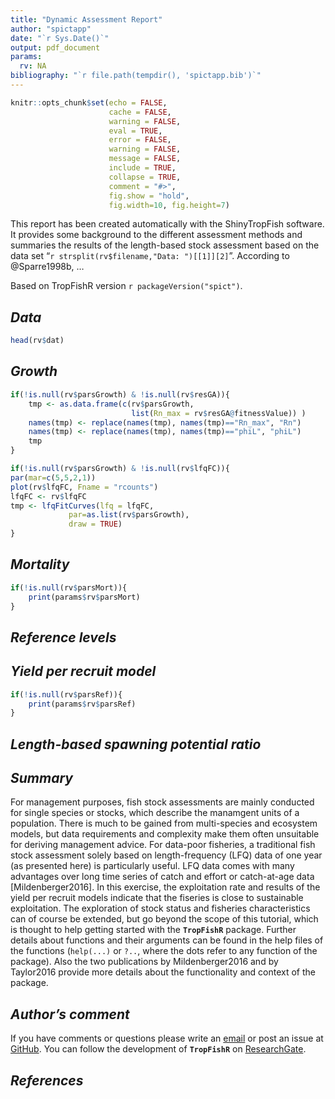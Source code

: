 ```yaml
---
title: "Dynamic Assessment Report"
author: "spictapp"
date: "`r Sys.Date()`"
output: pdf_document
params:
  rv: NA
bibliography: "`r file.path(tempdir(), 'spictapp.bib')`"
---
```


```r
knitr::opts_chunk$set(echo = FALSE,
                      cache = FALSE,
                      warning = FALSE,
                      eval = TRUE,
                      error = FALSE,
                      warning = FALSE,
                      message = FALSE,
                      include = TRUE,
                      collapse = TRUE,
                      comment = "#>",
                      fig.show = "hold",
                      fig.width=10, fig.height=7)
```

This report has been created automatically with the ShinyTropFish software. It provides some background to the different assessment methods and summaries the results of the length-based stock assessment based on the data set "`r strsplit(rv$filename,"Data: ")[[1]][2]`".
According to @Sparre1998b, ...

Based on TropFishR version `r packageVersion("spict")`.



## *Data*

```r
head(rv$dat)
```


## *Growth*


```r
if(!is.null(rv$parsGrowth) & !is.null(rv$resGA)){
    tmp <- as.data.frame(c(rv$parsGrowth,
                           list(Rn_max = rv$resGA@fitnessValue)) )
    names(tmp) <- replace(names(tmp), names(tmp)=="Rn_max", "Rn")
    names(tmp) <- replace(names(tmp), names(tmp)=="phiL", "phiL")
    tmp
}
```

```r
if(!is.null(rv$parsGrowth) & !is.null(rv$lfqFC)){
par(mar=c(5,5,2,1))
plot(rv$lfqFC, Fname = "rcounts")
lfqFC <- rv$lfqFC
tmp <- lfqFitCurves(lfq = lfqFC,
             par=as.list(rv$parsGrowth),
             draw = TRUE)
}
```



## *Mortality*


```r
if(!is.null(rv$parsMort)){
    print(params$rv$parsMort)
}
```




## *Reference levels*

## *Yield per recruit model*



```r
if(!is.null(rv$parsRef)){
    print(params$rv$parsRef)
}
```




## *Length-based spawning potential ratio*




## *Summary*

For management purposes, fish stock assessments are mainly conducted for single species or stocks, which describe the manamgent units of a population. There is much to be gained from multi-species and ecosystem models, but data requirements and complexity make them often unsuitable for deriving management advice. For data-poor fisheries, a traditional fish stock assessment solely based on length-frequency (LFQ) data of one year (as presented here) is particularly useful. LFQ data comes with many advantages over long time series of catch and effort or catch-at-age data [Mildenberger2016].
In this exercise, the exploitation rate and results of the yield per recruit models indicate that the fiseries is close to sustainable exploitation. The exploration of stock status and fisheries characteristics can of course be extended, but go beyond the scope of this tutorial, which is thought to help getting started with the **`TropFishR`** package. Further details about functions and their arguments can be found in the help files of the functions (`help(...)` or `?..`, where the dots refer to any function of the package). Also the two publications by Mildenberger2016 and by Taylor2016 provide more details about the functionality and context of the package.




## *Author's comment*

If you have comments or questions please write an [email](mailto:t.k.mildenberger@gmail.com) or post an issue at [GitHub](https://github.com/tokami/TropFishR/issues). You can follow the development of **`TropFishR`** on [ResearchGate](https://www.researchgate.net/project/TropFishR?_esc=homefeed&_viewIds%5B0%5D=hVPmo2RDCok60qGq2z0JOroN&_viewIds%5B1%5D=zyj0j6jnUgNvrPXMrG9rouAP).


## *References*
